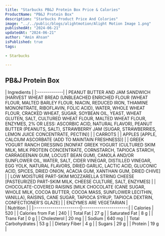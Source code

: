 ```yaml
---
title: "Starbucks PB&J Protein Box Price & Calories"
ProductName: "PB&J Protein Box" 
description: "Starbucks Product Price And Colories"
image: "../../public/blogs/alightmotion/Alight Motion Image 1.png"
publishedAt: "2024-06-21"
updatedAt: "2024-06-21"
author: "Amin Ahsan"
isPublished: true
tags:
                 
- Starbucks
      
---
```


## PB&J Protein Box 

<div className="tables-container">
  <div className="table-wrapper">
    | Ingredients  |  
    |:-------------|
    | PEANUT BUTTER AND JAM SANDWICH [HARVEST WHEAT BREAD (UNBLEACHED ENRICHED FLOUR (WHEAT FLOUR, MALTED BARLEY FLOUR, NIACIN, REDUCED IRON, THIAMINE MONONITRATE, RIBOFLAVIN, FOLIC ACID), WATER, WHOLE WHEAT FLOUR, CRACKED WHEAT, SUGAR, SOYBEAN OIL, YEAST, WHEAT GLUTEN, SALT, CULTURED WHEAT FLOUR, MALTED WHEAT FLOUR, ENZYMES, 2% OR LESS: ASCORBIC ACID, NATURAL FLAVOR), PEANUT BUTTER (PEANUTS, SALT), STRAWBERRY JAM (SUGAR, STRAWBERRIES, LEMON JUICE CONCENTRATE, PECTIN)] |  
    | CARROTS |  
    | APPLES [APPLE, CALCIUM ASCORBATE (ADD TO MAINTAIN FRESHNESS)] |  
    | GREEK YOGURT RANCH DRESSING [NONFAT GREEK YOGURT (CULTURED SKIM MILK, MILK PROTEIN CONCENTRATE, CORNSTARCH, TAPIOCA STARCH, CARRAGEENAN GUM, LOCUST BEAN GUM), CANOLA AND/OR SUNFLOWER OIL, WATER, SALT, CIDER VINEGAR, DISTILLED VINEGAR, EGG YOLK, NATURAL FLAVORS, DRIED GARLIC, LACTIC ACID, GLUCONIC ACID, SPICES, DRIED ONION, ACACIA GUM, XANTHAN GUM, DRIED CHIVE] |  
    | LOW MOISTURE PART-SKIM MOZZARELLA STRING CHEESE [PASTEURIZED PART-SKIM MILK, CHEESE CULTURE, SALT, ENZYMES] |  
    | CHOCOLATE-COVERED RAISINS [MILK CHOCOLATE (CANE SUGAR, WHOLE MILK, COCOA BUTTER, COCOA MASS, SUNFLOWER LECITHIN, VANILLA), RAISINS, CANE SUGAR, TAPIOCA SYRUP, TAPIOCA DEXTRIN, CONFECTIONER'S GLAZE] |  
    | ENZYMES ARE VEGETARIAN |  
  </div>
  <div className="table-wrapper">
    | Nutrition              |                        |  
    |:-----------------------|-----------------------:|
    | Calories               | 520                    |  
    | Calories from Fat      | 240                    |  
    | Total Fat              | 27 g                   |  
    | Saturated Fat          | 8 g                    |  
    | Trans Fat              | 0 g                    |  
    | Cholesterol            | 20 mg                  |  
    | Sodium                 | 640 mg                 |  
    | Total Carbohydrates    | 53 g                   |  
    | Dietary Fiber          | 4 g                    |  
    | Sugars                 | 29 g                   |  
    | Protein                | 19 g                   |  
  </div>
</div>

<style jsx>{`
  .tables-container {
    display: flex;
    flex-direction: row;
    gap: 30px;
  }
  .table-wrapper {
    width: 500px; /* Adjust as needed */
  }
  @media (max-width: 768px) {
    .tables-container {
      flex-direction: column;
      gap: 0px; /* Adjust as needed */
    }
    .table-wrapper {
      width: 100%; /* Adjust as needed */
    }
  }
`}</style>
